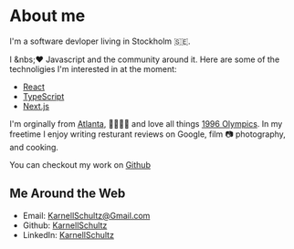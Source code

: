 
<heading>

# About me

<!-- <AboutCard></AboutCard> -->

</heading>


I'm a software devloper living in Stockholm 🇸🇪.

I &nbs;❤️ Javascript and the community around it. Here are some of the
technoligies I'm interested in at the moment:

- [React](https://reactjs.org/)
- [TypeScript](https://www.typescriptlang.org/)
- [Next.js](https://nextjs.org/)

I'm orginally from [Atlanta](https://sv.wikipedia.org/wiki/Atlanta),
🦅🇺🇸🦅 and love all things
[1996 Olympics](https://www.olympic.org/atlanta-1996). In my freetime
I enjoy writing resturant reviews on Google, film 📷 photography, and
cooking.

You can checkout my work on
[Github](https://github.com/KarnellSchultz)

## Me Around the Web

- Email: [KarnellSchultz@Gmail.com](mailto:KarnellSchultz@gmail.com)
- Github: [KarnellSchultz](https://github.com/KarnellSchultz)
- LinkedIn:
  [KarnellSchultz](https://www.linkedin.com/in/karnell-schultz-a30bb33b/)

